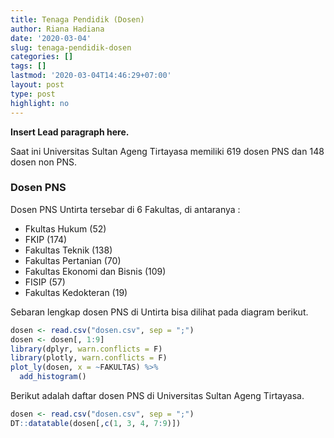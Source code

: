 ```yaml
---
title: Tenaga Pendidik (Dosen)
author: Riana Hadiana
date: '2020-03-04'
slug: tenaga-pendidik-dosen
categories: []
tags: []
lastmod: '2020-03-04T14:46:29+07:00'
layout: post
type: post
highlight: no
---
```


**Insert Lead paragraph here.**

Saat ini Universitas Sultan Ageng Tirtayasa memiliki 619 dosen PNS dan 148 dosen non PNS.

### Dosen PNS

Dosen PNS Untirta tersebar di 6 Fakultas, di antaranya :

* Fkultas Hukum (52)
* FKIP (174)
* Fakultas Teknik (138)
* Fakultas Pertanian (70)
* Fakultas Ekonomi dan Bisnis (109)
* FISIP (57)
* Fakultas Kedokteran (19)

Sebaran lengkap dosen PNS di Untirta bisa dilihat pada diagram berikut.

```r
dosen <- read.csv("dosen.csv", sep = ";")
dosen <- dosen[, 1:9]
library(dplyr, warn.conflicts = F)
library(plotly, warn.conflicts = F)
plot_ly(dosen, x = ~FAKULTAS) %>%
  add_histogram()
```


Berikut adalah daftar dosen PNS di Universitas Sultan Ageng Tirtayasa.

```r
dosen <- read.csv("dosen.csv", sep = ";")
DT::datatable(dosen[,c(1, 3, 4, 7:9)])
```


